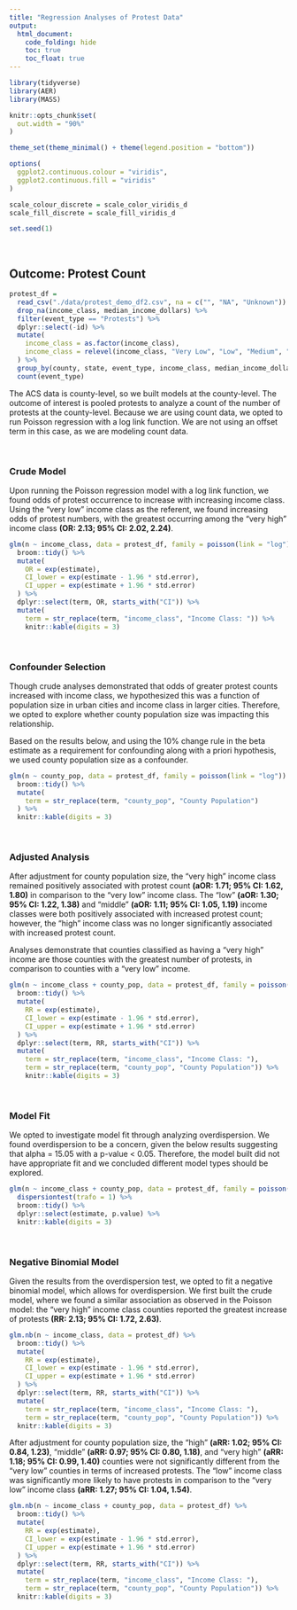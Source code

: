 ```yaml
---
title: "Regression Analyses of Protest Data"
output: 
  html_document:
    code_folding: hide
    toc: true
    toc_float: true
---
```


```r
library(tidyverse)
library(AER)
library(MASS)

knitr::opts_chunk$set(
  out.width = "90%"
)

theme_set(theme_minimal() + theme(legend.position = "bottom"))

options(
  ggplot2.continuous.colour = "viridis",
  ggplot2.continuous.fill = "viridis"
)

scale_colour_discrete = scale_color_viridis_d
scale_fill_discrete = scale_fill_viridis_d

set.seed(1)
```

<style type="text/css">

h1.title {
  text-align: center;
}

</style>

&nbsp;

## Outcome: Protest Count

```r
protest_df =
  read_csv("./data/protest_demo_df2.csv", na = c("", "NA", "Unknown")) %>% 
  drop_na(income_class, median_income_dollars) %>% 
  filter(event_type == "Protests") %>%
  dplyr::select(-id) %>% 
  mutate(
    income_class = as.factor(income_class),
    income_class = relevel(income_class, "Very Low", "Low", "Medium", "High", "Very High")
  ) %>% 
  group_by(county, state, event_type, income_class, median_income_dollars, county_pop) %>% 
  count(event_type)
```

The ACS data is county-level, so we built models at the county-level. The outcome of interest is pooled protests to analyze a count of the number of protests at the county-level. Because we are using count data, we opted to run Poisson regression with a log link function. We are not using an offset term in this case, as we are modeling count data.

&nbsp;

### Crude Model

Upon running the Poisson regression model with a log link function, we found odds of protest occurrence to increase with increasing income class. Using the "very low" income class as the referent, we found increasing odds of protest numbers, with the greatest occurring among the "very high" income class **(OR: 2.13; 95% CI: 2.02, 2.24)**. 

```r
glm(n ~ income_class, data = protest_df, family = poisson(link = "log")) %>% 
  broom::tidy() %>% 
  mutate(
    OR = exp(estimate),
    CI_lower = exp(estimate - 1.96 * std.error),
    CI_upper = exp(estimate + 1.96 * std.error)
  ) %>% 
  dplyr::select(term, OR, starts_with("CI")) %>% 
  mutate(
    term = str_replace(term, "income_class", "Income Class: ")) %>% 
    knitr::kable(digits = 3)
```

&nbsp;

### Confounder Selection

Though crude analyses demonstrated that odds of greater protest counts increased with income class, we hypothesized this was a function of population size in urban cities and income class in larger cities. Therefore, we opted to explore whether county population size was impacting this relationship.

Based on the results below, and using the 10% change rule in the beta estimate as a requirement for confounding along with a priori hypothesis, we used county population size as a confounder.

```r
glm(n ~ county_pop, data = protest_df, family = poisson(link = "log")) %>% 
  broom::tidy() %>% 
  mutate(
    term = str_replace(term, "county_pop", "County Population")
  ) %>% 
  knitr::kable(digits = 3)
```

&nbsp;

### Adjusted Analysis

After adjustment for county population size, the "very high" income class remained positively associated with protest count **(aOR: 1.71; 95% CI: 1.62, 1.80)** in comparison to the "very low" income class. The "low" **(aOR: 1.30; 95% CI: 1.22, 1.38)** and "middle" **(aOR: 1.11; 95% CI: 1.05, 1.19)** income classes were both positively associated with increased protest count; however, the "high" income class was no longer significantly associated with increased protest count.

Analyses demonstrate that counties classified as having a "very high" income are those counties with the greatest number of protests, in comparison to counties with a "very low" income.

```r
glm(n ~ income_class + county_pop, data = protest_df, family = poisson(link = "log")) %>% 
  broom::tidy() %>% 
  mutate(
    RR = exp(estimate),
    CI_lower = exp(estimate - 1.96 * std.error),
    CI_upper = exp(estimate + 1.96 * std.error)
  ) %>% 
  dplyr::select(term, RR, starts_with("CI")) %>% 
  mutate(
    term = str_replace(term, "income_class", "Income Class: "),
    term = str_replace(term, "county_pop", "County Population")) %>% 
    knitr::kable(digits = 3)
```

&nbsp;

### Model Fit

We opted to investigate model fit through analyzing overdispersion. We found overdispersion to be a concern, given the below results suggesting that alpha = 15.05 with a p-value < 0.05. Therefore, the model built did not have appropriate fit and we concluded different model types should be explored.

```r
glm(n ~ income_class + county_pop, data = protest_df, family = poisson(link = "log")) %>%
  dispersiontest(trafo = 1) %>% 
  broom::tidy() %>% 
  dplyr::select(estimate, p.value) %>% 
  knitr::kable(digits = 3)
```

&nbsp;

### Negative Binomial Model

Given the results from the overdispersion test, we opted to fit a negative binomial model, which allows for overdispersion. We first built the crude model, where we found a similar association as observed in the Poisson model: the "very high" income class counties reported the greatest increase of protests **(RR: 2.13; 95% CI: 1.72, 2.63)**.

```r
glm.nb(n ~ income_class, data = protest_df) %>% 
  broom::tidy() %>% 
  mutate(
    RR = exp(estimate),
    CI_lower = exp(estimate - 1.96 * std.error),
    CI_upper = exp(estimate + 1.96 * std.error)
  ) %>% 
  dplyr::select(term, RR, starts_with("CI")) %>% 
  mutate(
    term = str_replace(term, "income_class", "Income Class: "),
    term = str_replace(term, "county_pop", "County Population")) %>% 
  knitr::kable(digits = 3)
```

After adjustment for county population size, the "high" **(aRR: 1.02; 95% CI: 0.84, 1.23)**, "middle" **(aRR: 0.97; 95% CI: 0.80, 1.18)**, and "very high" **(aRR: 1.18; 95% CI: 0.99, 1.40)** counties were not significantly different from the "very low" counties in terms of increased protests. The "low" income class was significantly more likely to have protests in comparison to the "very low" income class **(aRR: 1.27; 95% CI: 1.04, 1.54)**.

```r
glm.nb(n ~ income_class + county_pop, data = protest_df) %>% 
  broom::tidy() %>% 
  mutate(
    RR = exp(estimate),
    CI_lower = exp(estimate - 1.96 * std.error),
    CI_upper = exp(estimate + 1.96 * std.error)
  ) %>% 
  dplyr::select(term, RR, starts_with("CI")) %>% 
  mutate(
    term = str_replace(term, "income_class", "Income Class: "),
    term = str_replace(term, "county_pop", "County Population")) %>% 
  knitr::kable(digits = 3)
```
